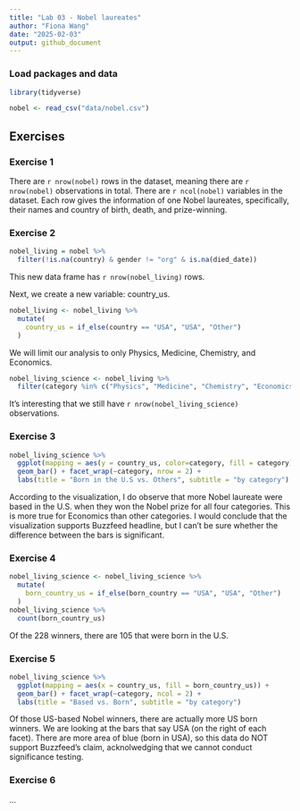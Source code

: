 ```yaml
---
title: "Lab 03 - Nobel laureates"
author: "Fiona Wang"
date: "2025-02-03"
output: github_document
---
```


### Load packages and data

```r
library(tidyverse) 
```

```r
nobel <- read_csv("data/nobel.csv")
```

## Exercises

### Exercise 1

There are `r nrow(nobel)` rows in the dataset, meaning there are `r nrow(nobel)` observations in total. There are `r ncol(nobel)` variables in the dataset. Each row gives the information of one Nobel laureates, specifically, their names and country of birth, death, and prize-winning. 


### Exercise 2

```r
nobel_living = nobel %>% 
  filter(!is.na(country) & gender != "org" & is.na(died_date))
```

This new data frame has `r nrow(nobel_living)` rows.   

Next, we create a new variable: country_us.

```r
nobel_living <- nobel_living %>% 
  mutate(
    country_us = if_else(country == "USA", "USA", "Other")
  )
```

We will limit our analysis to only Physics, Medicine, Chemistry, and Economics. 
```r
nobel_living_science <- nobel_living %>% 
  filter(category %in% c("Physics", "Medicine", "Chemistry", "Economics"))
```

It's interesting that we still have `r nrow(nobel_living_science)` observations. 

### Exercise 3
```r
nobel_living_science %>% 
  ggplot(mapping = aes(y = country_us, color=category, fill = category)) + 
  geom_bar() + facet_wrap(~category, nrow = 2) + 
  labs(title = "Born in the U.S vs. Others", subtitle = "by category")
```

According to the visualization, I do observe that more Nobel laureate were based in the U.S. when they won the Nobel prize for all four categories. This is more true for Economics than other categories. I would conclude that the visualization supports Buzzfeed headline, but I can't be sure whether the difference between the bars is significant. 

### Exercise 4
```r
nobel_living_science <- nobel_living_science %>% 
  mutate(
    born_country_us = if_else(born_country == "USA", "USA", "Other")
  )
nobel_living_science %>% 
  count(born_country_us)
```

Of the 228 winners, there are 105 that were born in the U.S.

### Exercise 5
```r
nobel_living_science %>% 
  ggplot(mapping = aes(x = country_us, fill = born_country_us)) + 
  geom_bar() + facet_wrap(~category, ncol = 2) + 
  labs(title = "Based vs. Born", subtitle = "by category")
```

Of those US-based Nobel winners, there are actually more US born winners. We are looking at the bars that say USA (on the right of each facet). There are more area of blue (born in USA), so this data do NOT support Buzzfeed's claim, acknolwedging that we cannot conduct significance testing.

### Exercise 6

...
